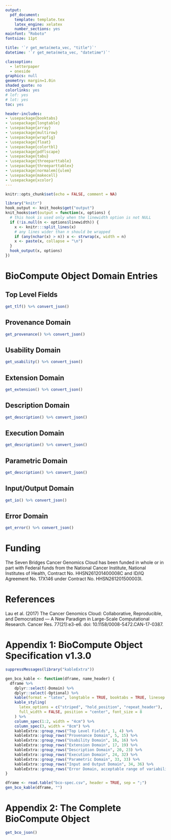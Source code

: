 ```yaml
---
output:
  pdf_document:
    template: template.tex
    latex_engine: xelatex
    number_sections: yes
mainfont: "Roboto"
fontsize: 11pt

title: '`r get_meta(meta_vec, "title")`'
datetime: '`r get_meta(meta_vec, "datetime")`'

classoption:
  - letterpaper
  - oneside
graphics: null
geometry: margin=1.0in
shaded_quote: no
colorlinks: yes
# lof: yes
# lot: yes
toc: yes

header-includes:
- \usepackage{booktabs}
- \usepackage{longtable}
- \usepackage{array}
- \usepackage{multirow}
- \usepackage{wrapfig}
- \usepackage{float}
- \usepackage{colortbl}
- \usepackage{pdflscape}
- \usepackage{tabu}
- \usepackage{threeparttable}
- \usepackage{threeparttablex}
- \usepackage[normalem]{ulem}
- \usepackage{makecell}
- \usepackage{xcolor}
---
```


```r
knitr::opts_chunk$set(echo = FALSE, comment = NA)
```

```r
library("knitr")
hook_output <- knit_hooks$get("output")
knit_hooks$set(output = function(x, options) {
  # this hook is used only when the linewidth option is not NULL
  if (!is.null(n <- options$linewidth)) {
    x <- knitr:::split_lines(x)
    # any lines wider than n should be wrapped
    if (any(nchar(x) > n)) x <- strwrap(x, width = n)
    x <- paste(x, collapse = "\n")
  }
  hook_output(x, options)
})
```

# BioCompute Object Domain Entries

## Top Level Fields

```r
get_tlf() %>% convert_json()
```

## Provenance Domain

```r
get_provenance() %>% convert_json()
```

## Usability Domain

```r
get_usability() %>% convert_json()
```

## Extension Domain

```r
get_extension() %>% convert_json()
```

## Description Domain

```r
get_description() %>% convert_json()
```

## Execution Domain

```r
get_description() %>% convert_json()
```

## Parametric Domain

```r
get_description() %>% convert_json()
```

## Input/Output Domain

```r
get_io() %>% convert_json()
```

## Error Domain

```r
get_error() %>% convert_json()
```

\clearpage

# Funding

The Seven Bridges Cancer Genomics Cloud has been funded in whole or in part with Federal funds from the National Cancer Institute, National Institutes of Health, Contract No. HHSN261201400008C and ID/IQ Agreement No. 17X146 under Contract No. HHSN261201500003I.

# References

Lau et al. (2017) The Cancer Genomics Cloud: Collaborative, Reproducible, and Democratized --- A New Paradigm in Large-Scale Computational Research. Cancer Res. 77(21):e3-e6. doi: 10.1158/0008-5472.CAN-17-0387.

\clearpage

# Appendix 1: BioCompute Object Specification v1.3.0

```r
suppressMessages(library("kableExtra"))

gen_bco_kable <- function(dframe, name_header) {
  dframe %>%
    dplyr::select(-Domain) %>%
    dplyr::select(-Optional) %>%
    kable(format = "latex", longtable = TRUE, booktabs = TRUE, linesep = "") %>%
    kable_styling(
      latex_options = c("striped", "hold_position", "repeat_header"),
      full_width = FALSE, position = "center", font_size = 8
    ) %>%
    column_spec(1:2, width = "4cm") %>%
    column_spec(3, width = "8cm") %>%
    kableExtra::group_rows("Top Level Fields", 1, 4) %>%
    kableExtra::group_rows("Provenance Domain", 5, 15) %>%
    kableExtra::group_rows("Usability Domain", 16, 16) %>%
    kableExtra::group_rows("Extension Domain", 17, 19) %>%
    kableExtra::group_rows("Description Domain", 20, 23) %>%
    kableExtra::group_rows("Execution Domain", 24, 32) %>%
    kableExtra::group_rows("Parametric Domain", 33, 33) %>%
    kableExtra::group_rows("Input and Output Domain", 34, 36) %>%
    kableExtra::group_rows("Error Domain, acceptable range of variability", 37, 37)
}

dframe <- read.table("bco-spec.csv", header = TRUE, sep = ";")
gen_bco_kable(dframe, "")
```

\clearpage

# Appendix 2: The Complete BioCompute Object

```r
get_bco_json()
```
